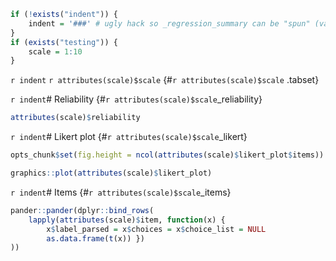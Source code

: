 ```r
if (!exists("indent")) {
	indent = '###' # ugly hack so _regression_summary can be "spun" (variables included via `r ` have to be available)
}
if (exists("testing")) {
	scale = 1:10
}
```

`r indent` `r attributes(scale)$scale` {#`r attributes(scale)$scale` .tabset}

`r indent`# Reliability {#`r attributes(scale)$scale`_reliability}
```r
attributes(scale)$reliability
```

`r indent`# Likert plot {#`r attributes(scale)$scale`_likert}
```r
opts_chunk$set(fig.height = ncol(attributes(scale)$likert_plot$items))
```
```r
graphics::plot(attributes(scale)$likert_plot)
```

`r indent`# Items {#`r attributes(scale)$scale`_items}
```r
pander::pander(dplyr::bind_rows(
	lapply(attributes(scale)$item, function(x) { 
		x$label_parsed = x$choices = x$choice_list = NULL
		as.data.frame(t(x)) })
))

```
